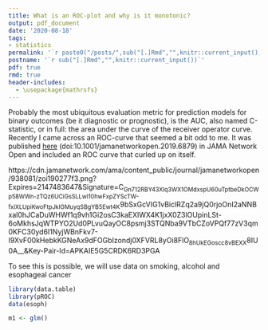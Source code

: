 ```yaml
---
title: What is an ROC-plot and why is it monotonic?
output: pdf_document
date: '2020-08-18'
tags:
- statistics 
permalink: '`r paste0("/posts/",sub("[.]Rmd","",knitr::current_input()),"/")`'
postname: '`r sub("[.]Rmd","",knitr::current_input())`'
pdf: true
rmd: true
header-includes:
  - \usepackage{mathrsfs}
---
```


Probably the most ubiquitous evaluation metric for prediction models for binary outcomes (be it diagnostic or prognostic), is the AUC, also named C-statistic, or in full: the area under the curve of the receiver operator curve.
Recently I came across an ROC-curve that seemed a bit odd to me. It was published [here](doi:10.1001/jamanetworkopen.2019.6879) (doi:10.1001/jamanetworkopen.2019.6879) in JAMA Network Open and included an ROC curve that curled up on itself. 

https://cdn.jamanetwork.com/ama/content_public/journal/jamanetworkopen/938081/zoi190277f3.png?Expires=2147483647&Signature=C~Gn712RBY43Xlq3WX1OMdxspU60uTptbeDkOCWp58WWn-zTQz6UCiGsSLLwI10hwFxpZYScTW-fxiXLUpiKwoFtpJkIGMuyqSBgYB5Ewt4K~9bSxGcVIG1vBiclRZq2a9jQ0rjoOnI2aNNBxal0hJCaDuWHWf1q9vh1Gi2osC3kaEXlWX4K1jxX0Z3lOUpinLSt-6oMkhsJqWTPYO2Ud0PLvuQayOC8psmj3STQNba9VTbCZoVPQf77zV3qm0KFC30yd6I1NyjWBnFkv7-I9XvF00kHebkKGNeAx9dFOGbIzondj0XFVRL8yOi8FlO~8hUkEGoscc8vBEXX~8IU0A__&Key-Pair-Id=APKAIE5G5CRDK6RD3PGA

To see this is possible, we will use data on smoking, alcohol and esophageal cancer

```r
library(data.table)
library(pROC)
data(esoph)
```

```r
m1 <- glm()
```

